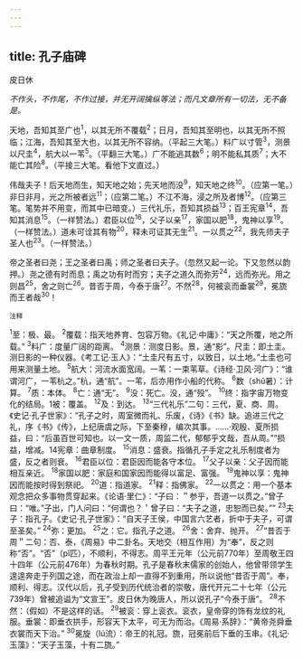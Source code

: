 ```yaml
---
---
---
```

title: 孔子庙碑
---



皮日休

*不作头，不作尾，不作过接，并无开阔擒纵等法；而凡文章所有一切法，无不备是。*

天地，吾知其至广也<sup>1</sup>，以其无所不覆载<sup>2</sup>；日月，吾知其至明也，以其无所不照临；江海，吾知其至大也，以其无所不容纳。（平起三大笔。）料广以寸管<sup>3</sup>，测景以尺圭<sup>4</sup>，航大以一苇<sup>5</sup>。（平翻三大笔。）广不能逃其数<sup>6</sup>；明不能私其质<sup>7</sup>；大不能亡其险<sup>8</sup>。（平接三大笔。看他下文直过。）

伟哉夫子！后天地而生，知天地之始；先天地而没<sup>9</sup>，知天地之终<sup>10</sup>。（应第一笔。）非日非月，光之所被者远<sup>11</sup>；（应第二笔。）不江不海，浸之所及者博<sup>12</sup>。（应第三笔。笔势并不用变，而其中已暗变。）三代礼乐，吾知其损益<sup>13</sup>；百王宪章<sup>14</sup>，吾知其消息<sup>15</sup>。（一样赞法。）君臣以位<sup>16</sup>，父子以亲<sup>17</sup>，家国以肥<sup>18</sup>，鬼神以享<sup>19</sup>。（一样赞法。）道未可诠其有物<sup>20</sup>，释未可证其无生<sup>21</sup>。一以贯之<sup>22</sup>，我先师夫子圣人也<sup>23</sup>。（一样赞法。）

帝之圣者曰尧；王之圣者曰禹；师之圣者曰夫子。（忽然又起一论。下又忽然以韵押。）尧之德有时而息；禹之功有时而穷；夫子之道久而弥芳<sup>24</sup>，远而弥光。用之则昌<sup>25</sup>，舍之则亡<sup>26</sup>。昔否于周，今泰于唐<sup>27</sup>。不然<sup>28</sup>，何被衮而垂裳<sup>29</sup>，冕旒而王者哉<sup>30</sup>！

<sup>注释</sup>

<sup>1</sup>至：极、最。
<sup>2</sup>覆载：指天地养育、包容万物。《礼记·中庸》：“天之所覆，地之所载。”
<sup>3</sup>料广：度量广阔的距离。
<sup>4</sup>测景：测度日影。景，通“影”。尺圭：即土圭。测日影的一种仪器。《考工记·玉人》：“土圭尺有五寸，以致日，以土地。”土圭也可用来测量土地。
<sup>5</sup>航大：河流水面宽阔。一苇：一束苇草。《诗经·卫风·河广》：“谁谓河广，一苇杭之。”杭，通“航”。一苇，后亦用作小船的代称。
<sup>6</sup>数（shǔ暑）：计算。
<sup>7</sup>质：本体。
<sup>8</sup>亡：通“无”。
<sup>9</sup>没：死亡。没，通“殁”。
<sup>10</sup>终：指字宙万物变化的结局。1被：覆盖。
<sup>12</sup>及：到达。
<sup>13</sup>“三代礼乐”二句：三代，夏、商、周。《史记·孔子世家》：“孔子之时，周室微而礼、乐废，《诗》《书》缺。追进三代之礼，序《书》《传》，上纪唐虞之际，下至秦穆，编次其事。……·观殷、夏所损益，曰：“后虽百世可知也。以一文一质，周监二代，郁郁乎文哉，吾从周。””损益，增减。14宪章：曲章制度。
<sup>15</sup>消息：盛衰。指循孔子手定之礼乐制度者为盛，反之者则衰。
<sup>16</sup>君臣以位：君臣因而能各守本位。
<sup>17</sup>父子以亲：父子因而能相互亲近。
<sup>18</sup>家国以肥：家庭和国家因而能得以富足、富强。
<sup>19</sup>鬼神以享：鬼神因而能按时得到祭祀。
<sup>20</sup>道：指道家。
<sup>21</sup>释：指佛家。
<sup>22</sup>一以贯之：用一个基本观念把众多事物贯穿起来。《论语·里仁》：“子曰：＂参乎，吾道一以贯之。”曾子曰：“唯。”子出，门人问曰：“何谓也？＇曾子曰：“夫子之道，忠恕而已矣。””
<sup>23</sup>夫子：指孔子。《史记·孔子世家》：“自天子王侯，中国言六艺者，折中于夫子，可谓至圣矣。”
<sup>24</sup>弥：更加。
<sup>25</sup>之：它。指孔子之道。
<sup>26</sup>舍：舍弃、抛开。
<sup>27</sup>“昔否于周＂二句：否、泰，《周易》中二卦名。天地交（相互作用）为“奉”，反之则称“否”。“否”（pǐ匹），不顺利，不得志。周平王元年（公元前770年）至周敬王四十四年（公元前476年）为春秋时期。孔子是春秋末儒家的创始人，他曾带领学生遑遑奔走于列国之途，而在政治上却一直得不到重用，所以说他“昔否于周”。奉，顺利、得志。汉代以后，孔子受到历代统治者的崇敬，唐代开元二十七年（公元739年）曾被追谥为“文宣王”。皮日休为晚唐人，所以说孔子“今泰于唐”。
<sup>28</sup>不然：（假如）不是这样的话。
<sup>29</sup>被衮：穿上衮衣。衮衣，皇帝穿的饰有龙纹的礼服。垂裳：即垂衣拱手，形容天下太平，可无为而治。《周易·系辞》：“黄帝尧舜垂衣裳而天下治。”
<sup>30</sup>冕旋（lú流）：帝王的礼冠。旒，冠冕前后下垂的玉串。《礼记·玉藻》：“天子玉藻，十有二旒。”